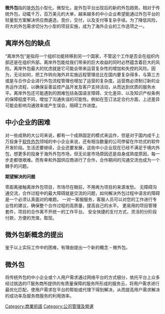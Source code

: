 {{article issues
|
{{Tone|time=2010-02-15T03:12:27+00:00}}
{{Unreferenced|time=2010-02-15T03:12:27+00:00}}
}}
'''微外包'''指的是[[外包|外包]]小型化、微型化，是外包平台出现后的新的外包趋势。相对于传统外包，动辄千万，百万美元的大单，越来越多的中小企业希望能通过外包平台的轻量型方案解决供应商遴选，竞价，交付，以及支付等复杂手续。为了降低风险，将大的外包需求切分为小型的项目实施，成为了海外企业的工作选项之一。

==离岸外包的缺点==

“离岸外包”是指将一个组织功能转移到另一个国家，不管这个工作是否会在组织内部还是在组织外部。离岸外包能给我们带来的巨大收益的同时必然蕴含着巨大的风险。离岸外包最大的忧虑就是它可能会带来运营复杂性的增加和失控的风险。因为，无论如何，把工作转向海外并实施远程管理总比在国内要复杂得多，与第三方或是与合作企业进行外包流程管理也增加了运营的复杂度。运营商必须制订新的业务运作流程，以确保妥善监控产品开发及客户支持活动，从而达到优质的服务水平。离岸外包还可能遇到的困难包括各国语言障碍、文化差异、以及知识产权条例的保障程度不同，增加了沟通失误的可能性。例如在签订法定合约方面，上述差异可能会影响沟通效率或产生误会，阻碍工作进度。

==中小企业的困难==

对一些成熟的大公司来说，都有一个成熟固定的模式来运作，但是对于国内成千上万投身于[[软件外包|软件外包]]领域的中小企业来说，还有相当数量的公司停留在作坊式的软件开发阶段。生活还要继续，企业还要发展，这些中小企业现在已经不满足于境内外包，想更多的投身于海外外包市场，但无论是市场原因还是自身成熟度原因，每一步走都很艰难。而有幸和外国供应商进行了合作，合作期间的沟通交流也成为一个棘手的问题。

'''期望解决的问题'''

零距离接触离岸外包项目，市场尽在眼前，不用再为项目的来源发愁。
无障碍沟通交流，合作过程中的最大障碍就是交流的问题，如何解决外包过程中语言的障碍是一个必须认真面对的难题。
一对一客服服务，客服人员可以对您的工作进行专业性的建议，确保整个合作过程的高质量，提高自己的水平。
更易用的项目管理套件，项目的合作离不开统一的工作平台。
安全快捷的支付方式，灵活的分阶段付款，方便的充值，取现。

==微外包新概念的提出==

鉴于以上实际工作中的困难，有理由提出一个新的概念 – 微外包。

== 微外包 ==
将传统外包的中小企业或个人用户需求通过网络平台的方式细分，依托平台上众多经过挑选的IT服务商所提供的有质量保障的服务所形成的服务云，将用户需求进行最优化匹配，使用户需求在平台的帮助或代理下得到解决，从而提高用户需求解决的成功率及服务商服务的利用效率。

[[Category:商業術語|Category:商業術語]]
[[Category:公司管理及營運|Category:公司管理及營運]]